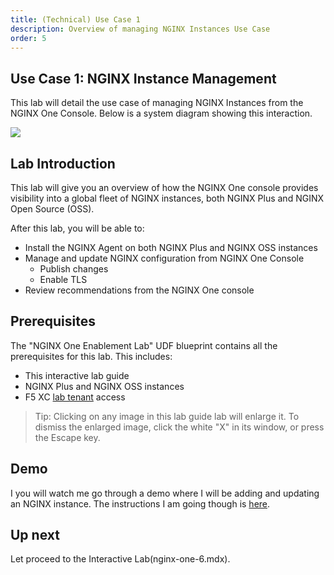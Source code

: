 ```yaml
---
title: (Technical) Use Case 1
description: Overview of managing NGINX Instances Use Case
order: 5
---
```


## Use Case 1: NGINX Instance Management

This lab will detail the use case of managing NGINX Instances from the NGINX One Console. Below is a system diagram
showing this interaction.

![](media/upskill/presentation-4.png)

## Lab Introduction

This lab will give you an overview of how the NGINX One console provides visibility into a global fleet of NGINX
instances, both NGINX Plus and NGINX Open Source (OSS).

After this lab, you will be able to:

- Install the NGINX Agent on both NGINX Plus and NGINX OSS instances
- Manage and update NGINX configuration from NGINX One Console
  - Publish changes
  - Enable TLS
- Review recommendations from the NGINX One console

## Prerequisites

The "NGINX One Enablement Lab" UDF blueprint contains all the prerequisites for this lab. This includes:

- This interactive lab guide
- NGINX Plus and NGINX OSS instances
- F5 XC [lab tenant](https://f5-xc-lab-app.console.ves.volterra.io) access

> Tip: Clicking on any image in this lab guide lab will enlarge it. To dismiss the enlarged image, click the white "X"
in its window, or press the Escape key.

## Demo

I you will watch me go through a demo where I will be adding and updating an NGINX instance.
The instructions I am going though is [here](nginx-one-1.mdx#connecting-to-the-console).

## Up next

Let proceed to the Interactive Lab(nginx-one-6.mdx).
